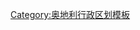 {{Navbox
|name  = 福拉爾貝格州行政區劃
|title = {{flag|Vorarlberg}}的[[县 (奥地利)|县]]
|state    = {{{state|autocollapse}}}
|listclass = hlist
|image = [[Image:Karte-vorarlberg.png|25px|福拉爾貝格州县份地图]]
|imagestyle = background:white;<!--same as image's background-->

|list1  =
* [[布盧登茨縣]]
* [[布雷根茨縣]]
* [[多恩比恩縣]]
* [[費爾德基希縣]]
}}<noinclude>
{{collapsible option}}
[[Category:奥地利行政区划模板]]
</noinclude>